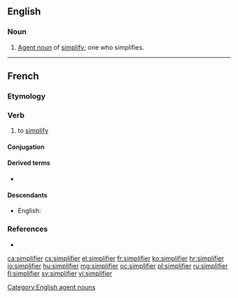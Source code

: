 ==English==

===Noun===
{{en-noun}}

# [[agent noun|Agent noun]] of [[simplify]]; one who simplifies.

[[Category:English agent nouns]]

----

==French==

===Etymology===
{{suffix|simple|ifier|lang=fr}}

===Verb===
{{fr-verb}}

# to [[simplify]]

====Conjugation====
{{fr-conj-auto}}

====Derived terms====
* {{l|fr|simplification}}

====Descendants====
* English: {{l|en|simplify}}

===References===
* {{R:TLFi}}

[[ca:simplifier]]
[[cs:simplifier]]
[[el:simplifier]]
[[fr:simplifier]]
[[ko:simplifier]]
[[hr:simplifier]]
[[io:simplifier]]
[[hu:simplifier]]
[[mg:simplifier]]
[[oc:simplifier]]
[[pl:simplifier]]
[[ru:simplifier]]
[[fi:simplifier]]
[[sv:simplifier]]
[[vi:simplifier]]